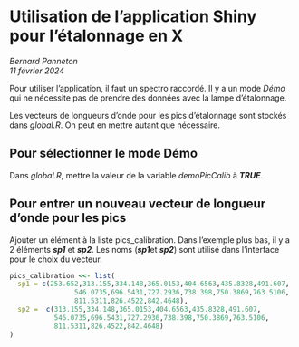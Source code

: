 # Utilisation de l'application Shiny pour l'étalonnage en X

*Bernard Panneton\
11 février 2024*

Pour utiliser l'application, il faut un spectro raccordé. Il y a un mode *Démo* qui ne nécessite pas de prendre des données avec la lampe d'étalonnage.

Les vecteurs de longueurs d'onde pour les pics d'étalonnage sont stockés dans *global.R*. On peut en mettre autant que nécessaire.

## Pour sélectionner le mode Démo

Dans *global.R*, mettre la valeur de la variable *demoPicCalib* à ***TRUE***.

## Pour entrer un nouveau vecteur de longueur d'onde pour les pics

Ajouter un élément à la liste pics_calibration. Dans l'exemple plus bas, il y a 2 éléments ***sp1*** et ***sp2***. Les noms (***sp1***et ***sp2***) sont utilisé dans l'interface pour le choix du vecteur.

``` R
pics_calibration <<- list(
  sp1 = c(253.652,313.155,334.148,365.0153,404.6563,435.8328,491.607,
                546.0735,696.5431,727.2936,738.398,750.3869,763.5106,
                811.5311,826.4522,842.4648),
  sp2 =  c(313.155,334.148,365.0153,404.6563,435.8328,491.607,
           546.0735,696.5431,727.2936,738.398,750.3869,763.5106,
           811.5311,826.4522,842.4648)
)
```
